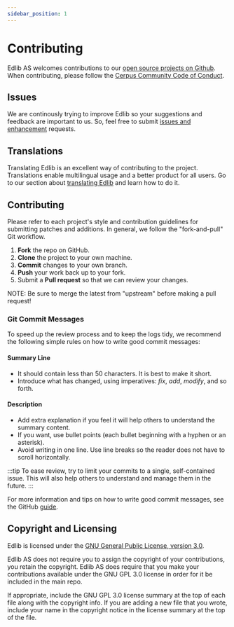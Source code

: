 ```yaml
---
sidebar_position: 1
---
```


# Contributing

Edlib AS welcomes contributions to our [open source projects on Github](https://github.com/cerpus/Edlib). When contributing, please follow the [Cerpus Community Code of Conduct](https://github.com/cerpus/Edlib/blob/master/CODE_OF_CONDUCT.md).

## Issues

We are continously trying to improve Edlib so your suggestions and feedback are important to us. So, feel free to submit [issues and enhancement](https://github.com/cerpus/Edlib/issues) requests.

## Translations
Translating Edlib is an excellent way of contributing to the project. Translations enable multilingual usage and a better product for all users. Go to our section about [translating Edlib](./translation) and learn how to do it. 

## Contributing

Please refer to each project's style and contribution guidelines for submitting patches and additions. In general, we follow the "fork-and-pull" Git workflow.

 1. **Fork** the repo on GitHub.
 2. **Clone** the project to your own machine.
 3. **Commit** changes to your own branch.
 4. **Push** your work back up to your fork.
 5. Submit a **Pull request** so that we can review your changes.

NOTE: Be sure to merge the latest from "upstream" before making a pull request!

### Git Commit Messages

To speed up the review process and to keep the logs tidy, we recommend the following simple rules on how to write good commit messages:

#### Summary Line

- It should contain less than 50 characters. It is best to make it short.
- Introduce what has changed, using imperatives: *fix*, *add*, *modify*, and so forth.

#### Description

- Add extra explanation if you feel it will help others to understand the summary content.
- If you want, use bullet points (each bullet beginning with a hyphen or an asterisk).
- Avoid writing in one line. Use line breaks so the reader does not have to scroll horizontally.

:::tip
To ease review, try to limit your commits to a single, self-contained issue. This will also help others to understand and manage them in the future.
:::

For more information and tips on how to write good commit messages, see the GitHub [guide](https://github.com/erlang/otp/wiki/writing-good-commit-messages).

## Copyright and Licensing

Edlib is licensed under the [GNU General Public License, version 3.0](https://www.gnu.org/licenses/gpl-3.0-standalone.html).

Edlib AS does not require you to assign the copyright of your contributions, you retain the copyright. Edlib AS does require that you make your contributions available under the GNU GPL 3.0 license in order for it be included in the main repo.

If appropriate, include the GNU GPL 3.0 license summary at the top of each file along with the copyright info. If you are adding a new file that you wrote, include your name in the copyright notice in the license summary at the top of the file.
